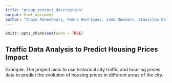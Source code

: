 ```yaml
---
title: "group_project_description"
output: html_document
author: "Chaya Maheshwari, Pedro Henriques, Jada Neumann, Stanislaw Ostoja-Starzewski"
---
```


```r
knitr::opts_chunk$set(echo = TRUE)
```

## Traffic Data Analysis to Predict Housing Prices Impact

Example: The project aims to use historical city traffic and housing prices data to predict the evolution of housing prices in different areas of the city.


